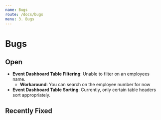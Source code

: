 ```yaml
---
name: Bugs
route: /docs/bugs
menu: 3. Bugs
---
```


# Bugs

## Open 
- **Event Dashboard Table Filtering**: Unable to filter on an employees name. 
    - **Workaround**: You can search on the employee number for now
- **Event Dashboard Table Sorting**: Currently, only certain table headers sort appropriately. 


## Recently Fixed 
